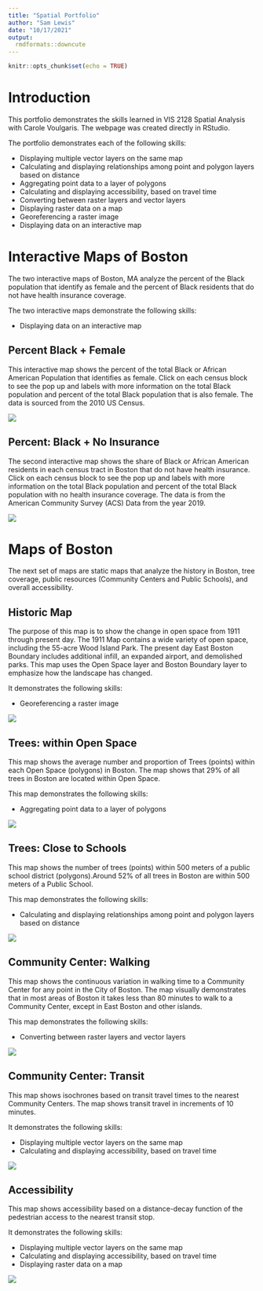 ```yaml
---
title: "Spatial Portfolio"
author: "Sam Lewis"
date: "10/17/2021"
output: 
  rmdformats::downcute
---
```


```r
knitr::opts_chunk$set(echo = TRUE)
```

# Introduction

This portfolio demonstrates the skills learned in VIS 2128 Spatial Analysis with Carole Voulgaris. The webpage was created directly in RStudio.

The portfolio demonstrates each of the following skills:

* Displaying multiple vector layers on the same map
* Calculating and displaying relationships among point and polygon layers based on distance
* Aggregating point data to a layer of polygons
* Calculating and displaying accessibility, based on travel time
* Converting between raster layers and vector layers
* Displaying raster data on a map
* Georeferencing a raster image
* Displaying data on an interactive map


# Interactive Maps of Boston
The two interactive maps of Boston, MA analyze the percent of the Black population that identify as female and the percent of Black residents that do not have health insurance coverage.


The two interactive maps demonstrate the following skills: 

* Displaying data on an interactive map

## Percent Black + Female

This interactive map shows the percent of the total Black or African American Population that identifies as female. Click on each census block to see the pop up and labels with more information on the total Black population and percent of the total Black population that is also female. The data is sourced from the 2010 US Census.

[![](thumbnails/Boston_interactive_1a.png)](https://samanthanlewis.github.io/spatial_portfolio//fullsize/black_fem_pop.html){target="_blank"}

## Percent: Black + No Insurance

The second interactive map shows the share of Black or African American residents in each census tract in Boston that do not have health insurance. Click on each census block to see the pop up and labels with more information on the total Black population and percent of the total Black population with no health insurance coverage. The data is from the American Community Survey (ACS) Data from the year 2019.

[![](thumbnails/Boston_interactive_2a.png)](https://samanthanlewis.github.io/spatial_portfolio//fullsize/black_no_insurance.html){target="_blank"}

# Maps of Boston
The next set of maps are static maps that analyze the history in Boston, tree coverage, public resources (Community Centers and Public Schools), and overall accessibility.


## Historic Map
The purpose of this map is to show the change in open space from 1911 through present day. The 1911 Map contains a wide variety of open space, including the 55-acre Wood Island Park. The present day East Boston Boundary includes additional infill, an expanded airport, and demolished parks. This map uses the Open Space layer and Boston Boundary layer to emphasize how the landscape has changed.

It demonstrates the following skills:

* Georeferencing a raster image

[![](thumbnails/EB_Geo.jpg)](https://samanthanlewis.github.io/spatial_portfolio//fullsize/EB_geo.pdf){target="_blank"}

## Trees: within Open Space
This map shows the average number and proportion of Trees (points) within each Open Space (polygons) in Boston. The map shows that 29% of all trees in Boston are located within Open Space.

This map demonstrates the following skills:

* Aggregating point data to a layer of polygons

[![](thumbnails/Boston_trees within openspace.jpg)](https://samanthanlewis.github.io/spatial_portfolio/s/fullsize/Boston_trees within openspace.pdf){target="_blank"}

## Trees: Close to Schools
This map shows the number of trees (points) within 500 meters of a public school district (polygons).Around 52% of all trees in Boston are within 500 meters of a Public School.

This map demonstrates the following skills:

* Calculating and displaying relationships among point and polygon layers based on distance

[![](thumbnails/Poly.png)](https://samanthanlewis.github.io/spatial_portfolio/s/fullsize/Poly.png){target="_blank"}


## Community Center: Walking
This map shows the continuous variation in walking time to a Community Center for any point in the City of Boston. The map visually demonstrates that in most areas of Boston it takes less than 80 minutes to walk to a Community Center, except in East Boston and other islands.

This map demonstrates the following skills:

* Converting between raster layers and vector layers

[![](thumbnails/Raster.png)](https://samanthanlewis.github.io/spatial_portfolio//thumbnails/Raster.png){target="_blank"}


## Community Center: Transit
This map shows isochrones based on transit travel times to the nearest Community Centers. The map shows transit travel in increments of 10 minutes.

It demonstrates the following skills:

* Displaying multiple vector layers on the same map
* Calculating and displaying accessibility, based on travel time

[![](thumbnails/Iso.png)](https://samanthanlewis.github.io/spatial_portfolio//thumbnails/Iso.png){target="_blank"}

## Accessibility
This map shows accessibility based on a distance-decay function of the pedestrian access to the nearest transit stop.

It demonstrates the following skills:

* Displaying multiple vector layers on the same map
* Calculating and displaying accessibility, based on travel time
* Displaying raster data on a map

[![](thumbnails/Iso_Raster_after.png)](https://samanthanlewis.github.io/spatial_portfolio//thumbnails/Iso_Raster_after.png){target="_blank"}

